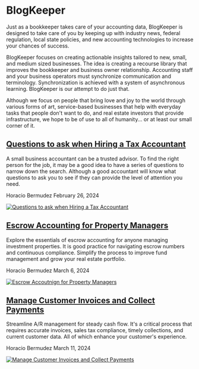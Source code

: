 # **BlogKeeper**

Just as a bookkeeper takes care of your accounting data, BlogKeeper is designed to take care of you by keeping up with industry news, federal regulation, local state policies, and new accounting technologies to increase your chances of success.

BlogKeeper focuses on creating actionable insights tailored to new, small, and medium sized businesses. The idea is creating a recourse library that improves the bookkeeper and business owner relationship. Accounting staff and your business operators must synchronize communication and terminology. Synchronization is achieved with a system of asynchronous learning. BlogKeeper is our attempt to do just that.

Although we focus on people that bring love and joy to the world through various forms of art, service-based businesses that help with everyday tasks that people don't want to do, and real estate investors that provide infrastructure, we hope to be of use to all of humanity... or at least our small corner of it.

## [**Questions to ask when Hiring a Tax Accountant**](http://blog.bermudezassociates.com/questions-to-ask-when-hiring-a-tax-accountant.html)

A small business accountant can be a trusted advisor. To find the right person for the job, it may be a good idea to have a series of questions to narrow down the search. Although a good accountant will know what questions to ask you to see if they can provide the level of attention you need.

Horacio Bermudez February 26, 2024

[![Questions to ask when Hiring a Tax Accountant](/blogkeeper/tax-free.jpeg 'Questions to ask when Hiring a Tax Accountant')](http://blog.bermudezassociates.com/questions-to-ask-when-hiring-a-tax-accountant.html)

## [**Escrow Accounting for Property Managers**](http://blog.bermudezassociates.com/escrow-accounting-for-property-managers.html)

Explore the essentials of escrow accounting for anyone managing investment properties. It is good practice for navigating escrow numbers and continuous compliance. Simplify the process to improve fund management and grow your real estate portfolio.

Horacio Bermudez March 6, 2024

[![Escrow Accoutnign for Property Managers](/blogkeeper/escrow-mind-map.jpeg 'Escrow Accoutnign for Property Managers')](http://blog.bermudezassociates.com/escrow-accounting-for-property-managers.html)

## [**Manage Customer Invoices and Collect Payments**](http://blog.bermudezassociates.com/manage-customer-invoices-and-collect-payments.html)

Streamline A/R management for steady cash flow. It's a critical process that requires accurate invoices, sales tax compliance, timely collections, and current customer data. All of which enhance your customer's experience.

Horacio Bermudez March 11, 2024

[![Manage Customer Invoices and Collect Payments](/blogkeeper/invoice.jpeg 'Manage Customer Invoices and Collect Payments')](http://blog.bermudezassociates.com/manage-customer-invoices-and-collect-payments.html)

